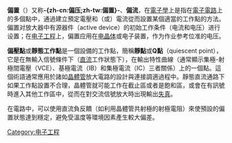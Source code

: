 {{noteTA 
|G1=Electronics
}}
'''偏置'''（{{lang-en|biasing}}）又称'''-{zh-cn:偏压;zh-tw:偏置}-'''、'''偏流'''，在[[電子學|電子學]]上是指在[[電子電路|電子電路]]上的多個點中，通過建立預定電壓和（或）電流從而設置某個適當的工作點的方法。偏置对放大器中有源器件（active device）的初始工作条件（电流和电压）进行设置；在[[电子工程|电子工程]]上，偏置应用在[[电晶体|电晶体]]或电子装置，作为作业参考位准的电压。

'''偏壓點'''或'''靜態工作點'''是一個設備的工作點，簡稱'''靜點'''或'''Q點'''（quiescent point），它是在無輸入信號條件下（[[直流|直流]]工作狀態下），在輸出特性曲線（通常顯示集極-射極間電壓（VCE）、基極電流（IB）和集極電流（IC）三者關係）上的一個點。這個術語通常應用於諸如[[晶體管|晶體管]]放大電路的設計與連接調適過程中。靜態直流通路下如果工作點設置不合理，晶體管就可能工作在截止區或者是飽和區，或會在有訊號時進入其他工作區中，從而在對交流信號放大時出現輸出[[失真|失真]]。

在電路中，可以使用直流負反饋（如利用晶體管共射極的射極電阻）來使預設的偏置狀態達到穩定，避免受溫度等環境因素產生較大偏差。

{{电子学小作品}}
{{模拟电路}}
[[Category:电子工程|Category:电子工程]]